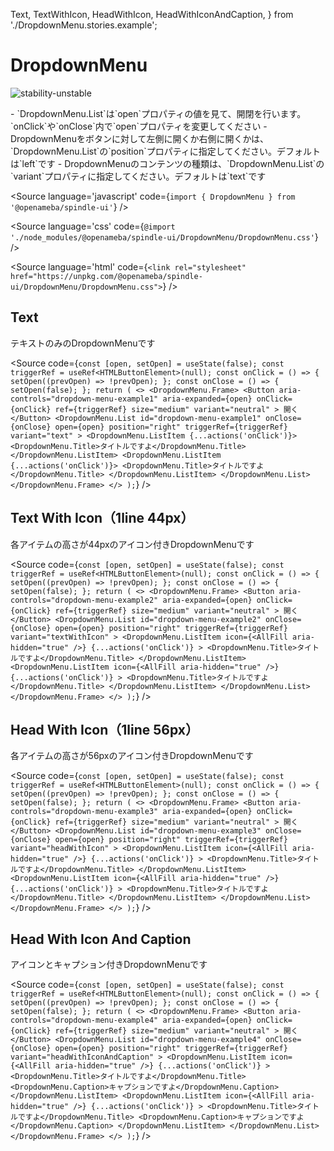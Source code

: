   Text,
  TextWithIcon,
  HeadWithIcon,
  HeadWithIconAndCaption,
} from './DropdownMenu.stories.example';

# DropdownMenu

<Meta title="DropdownMenu" component={DropdownMenu} />

![stability-unstable](https://img.shields.io/badge/stability-unstable-yellow.svg)

<Description>
  - `DropdownMenu.List`は`open`プロパティの値を見て、開閉を行います。`onClick`や`onClose`内で`open`プロパティを変更してください
</Description>
<Description>
  - DropdownMenuをボタンに対して左側に開くか右側に開くかは、`DropdownMenu.List`の`position`プロパティに指定してください。デフォルトは`left`です
</Description>
<Description>
  - DropdownMenuのコンテンツの種類は、`DropdownMenu.List`の`variant`プロパティに指定してください。デフォルトは`text`です
</Description>

<Source
  language='javascript'
  code={`import { DropdownMenu } from '@openameba/spindle-ui'`}
/>

<Source
  language='css'
  code={`@import './node_modules/@openameba/spindle-ui/DropdownMenu/DropdownMenu.css'`}
/>

<Source
  language='html'
  code={`<link rel="stylesheet" href="https://unpkg.com/@openameba/spindle-ui/DropdownMenu/DropdownMenu.css">`}
/>

## Text
<Description>テキストのみのDropdownMenuです</Description>

<Preview withSource="open">
  <Story name="Text">
    <Text />
  </Story>
</Preview>

<Source
  code={`
const [open, setOpen] = useState(false);
const triggerRef = useRef<HTMLButtonElement>(null);
const onClick = () => {
  setOpen((prevOpen) => !prevOpen);
};
const onClose = () => {
  setOpen(false);
};
return (
  <>
    <DropdownMenu.Frame>
      <Button
        aria-controls="dropdown-menu-example1"
        aria-expanded={open}
        onClick={onClick}
        ref={triggerRef}
        size="medium"
        variant="neutral"
      >
        開く
      </Button>
      <DropdownMenu.List
        id="dropdown-menu-example1"
        onClose={onClose}
        open={open}
        position="right"
        triggerRef={triggerRef}
        variant="text"
      >
        <DropdownMenu.ListItem {...actions('onClick')}>
          <DropdownMenu.Title>タイトルですよ</DropdownMenu.Title>
        </DropdownMenu.ListItem>
        <DropdownMenu.ListItem {...actions('onClick')}>
          <DropdownMenu.Title>タイトルですよ</DropdownMenu.Title>
        </DropdownMenu.ListItem>
      </DropdownMenu.List>
    </DropdownMenu.Frame>
  </>
);
  `}
/>

## Text With Icon（1line 44px）
<Description>各アイテムの高さが44pxのアイコン付きDropdownMenuです</Description>

<Preview withSource="open">
  <Story name="Text With Icon">
    <TextWithIcon />
  </Story>
</Preview>

<Source
  code={`
const [open, setOpen] = useState(false);
const triggerRef = useRef<HTMLButtonElement>(null);
const onClick = () => {
  setOpen((prevOpen) => !prevOpen);
};
const onClose = () => {
  setOpen(false);
};
return (
  <>
    <DropdownMenu.Frame>
      <Button
        aria-controls="dropdown-menu-example2"
        aria-expanded={open}
        onClick={onClick}
        ref={triggerRef}
        size="medium"
        variant="neutral"
      >
        開く
      </Button>
      <DropdownMenu.List
        id="dropdown-menu-example2"
        onClose={onClose}
        open={open}
        position="right"
        triggerRef={triggerRef}
        variant="textWithIcon"
      >
        <DropdownMenu.ListItem
          icon={<AllFill aria-hidden="true" />}
          {...actions('onClick')}
        >
          <DropdownMenu.Title>タイトルですよ</DropdownMenu.Title>
        </DropdownMenu.ListItem>
        <DropdownMenu.ListItem
          icon={<AllFill aria-hidden="true" />}
          {...actions('onClick')}
        >
          <DropdownMenu.Title>タイトルですよ</DropdownMenu.Title>
        </DropdownMenu.ListItem>
      </DropdownMenu.List>
    </DropdownMenu.Frame>
  </>
);
  `}
/>

## Head With Icon（1line 56px）
<Description>各アイテムの高さが56pxのアイコン付きDropdownMenuです</Description>

<Preview withSource="open">
  <Story name="Head With Icon">
    <HeadWithIcon />
  </Story>
</Preview>

<Source
  code={`
const [open, setOpen] = useState(false);
const triggerRef = useRef<HTMLButtonElement>(null);
const onClick = () => {
  setOpen((prevOpen) => !prevOpen);
};
const onClose = () => {
  setOpen(false);
};
return (
  <>
    <DropdownMenu.Frame>
      <Button
        aria-controls="dropdown-menu-example3"
        aria-expanded={open}
        onClick={onClick}
        ref={triggerRef}
        size="medium"
        variant="neutral"
      >
        開く
      </Button>
      <DropdownMenu.List
        id="dropdown-menu-example3"
        onClose={onClose}
        open={open}
        position="right"
        triggerRef={triggerRef}
        variant="headWithIcon"
      >
        <DropdownMenu.ListItem
          icon={<AllFill aria-hidden="true" />}
          {...actions('onClick')}
        >
          <DropdownMenu.Title>タイトルですよ</DropdownMenu.Title>
        </DropdownMenu.ListItem>
        <DropdownMenu.ListItem
          icon={<AllFill aria-hidden="true" />}
          {...actions('onClick')}
        >
          <DropdownMenu.Title>タイトルですよ</DropdownMenu.Title>
        </DropdownMenu.ListItem>
      </DropdownMenu.List>
    </DropdownMenu.Frame>
  </>
);
  `}
/>

## Head With Icon And Caption
<Description>アイコンとキャプション付きDropdownMenuです</Description>

<Preview withSource="open">
  <Story name="Head With Icon And Caption">
    <HeadWithIconAndCaption />
  </Story>
</Preview>

<Source
  code={`
const [open, setOpen] = useState(false);
const triggerRef = useRef<HTMLButtonElement>(null);
const onClick = () => {
  setOpen((prevOpen) => !prevOpen);
};
const onClose = () => {
  setOpen(false);
};
return (
  <>
    <DropdownMenu.Frame>
      <Button
        aria-controls="dropdown-menu-example4"
        aria-expanded={open}
        onClick={onClick}
        ref={triggerRef}
        size="medium"
        variant="neutral"
      >
        開く
      </Button>
      <DropdownMenu.List
        id="dropdown-menu-example4"
        onClose={onClose}
        open={open}
        position="right"
        triggerRef={triggerRef}
        variant="headWithIconAndCaption"
      >
        <DropdownMenu.ListItem
          icon={<AllFill aria-hidden="true" />}
          {...actions('onClick')}
        >
          <DropdownMenu.Title>タイトルですよ</DropdownMenu.Title>
          <DropdownMenu.Caption>キャプションですよ</DropdownMenu.Caption>
        </DropdownMenu.ListItem>
        <DropdownMenu.ListItem
          icon={<AllFill aria-hidden="true" />}
          {...actions('onClick')}
        >
          <DropdownMenu.Title>タイトルですよ</DropdownMenu.Title>
          <DropdownMenu.Caption>キャプションですよ</DropdownMenu.Caption>
        </DropdownMenu.ListItem>
      </DropdownMenu.List>
    </DropdownMenu.Frame>
  </>
);
  `}
/>
